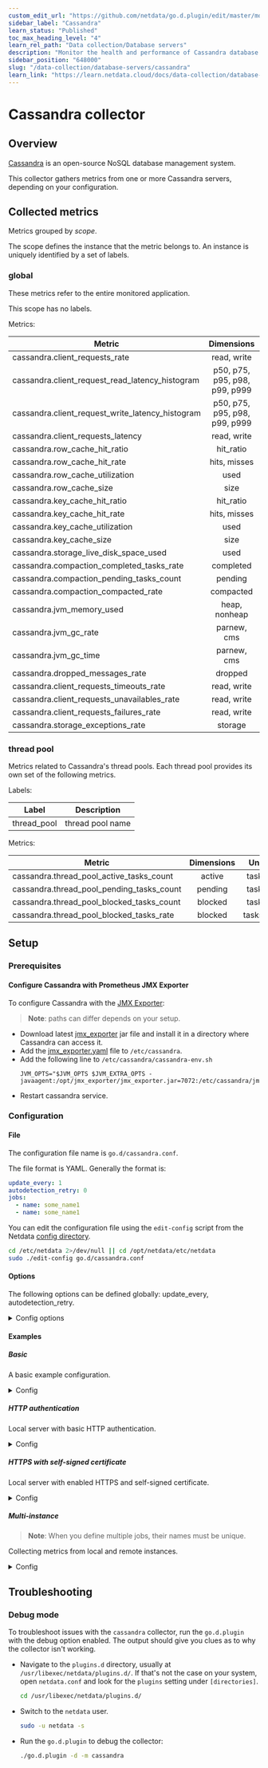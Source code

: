```yaml
---
custom_edit_url: "https://github.com/netdata/go.d.plugin/edit/master/modules/cassandra/README.md"
sidebar_label: "Cassandra"
learn_status: "Published"
toc_max_heading_level: "4"
learn_rel_path: "Data collection/Database servers"
description: "Monitor the health and performance of Cassandra database servers with zero configuration, per-second metric granularity, and interactive visualizations."
sidebar_position: "648000"
slug: "/data-collection/database-servers/cassandra"
learn_link: "https://learn.netdata.cloud/docs/data-collection/database-servers/cassandra"
---
```

# Cassandra collector

## Overview

[Cassandra](https://cassandra.apache.org/_/index.html) is an open-source NoSQL database management system.

This collector gathers metrics from one or more Cassandra servers, depending on your configuration.

## Collected metrics

Metrics grouped by *scope*.

The scope defines the instance that the metric belongs to. An instance is uniquely identified by a set of labels.

### global

These metrics refer to the entire monitored application.

This scope has no labels.

Metrics:

| Metric                                           |          Dimensions           |     Unit     |
|--------------------------------------------------|:-----------------------------:|:------------:|
| cassandra.client_requests_rate                   |          read, write          |  requests/s  |
| cassandra.client_request_read_latency_histogram  | p50, p75, p95, p98, p99, p999 |   seconds    |
| cassandra.client_request_write_latency_histogram | p50, p75, p95, p98, p99, p999 |   seconds    |
| cassandra.client_requests_latency                |          read, write          |   seconds    |
| cassandra.row_cache_hit_ratio                    |           hit_ratio           |  percentage  |
| cassandra.row_cache_hit_rate                     |         hits, misses          |   events/s   |
| cassandra.row_cache_utilization                  |             used              |  percentage  |
| cassandra.row_cache_size                         |             size              |    bytes     |
| cassandra.key_cache_hit_ratio                    |           hit_ratio           |  percentage  |
| cassandra.key_cache_hit_rate                     |         hits, misses          |   events/s   |
| cassandra.key_cache_utilization                  |             used              |  percentage  |
| cassandra.key_cache_size                         |             size              |    bytes     |
| cassandra.storage_live_disk_space_used           |             used              |    bytes     |
| cassandra.compaction_completed_tasks_rate        |           completed           |   tasks/s    |
| cassandra.compaction_pending_tasks_count         |            pending            |    tasks     |
| cassandra.compaction_compacted_rate              |           compacted           |   bytes/s    |
| cassandra.jvm_memory_used                        |         heap, nonheap         |    bytes     |
| cassandra.jvm_gc_rate                            |          parnew, cms          |     gc/s     |
| cassandra.jvm_gc_time                            |          parnew, cms          |   seconds    |
| cassandra.dropped_messages_rate                  |            dropped            |  messages/s  |
| cassandra.client_requests_timeouts_rate          |          read, write          |  timeout/s   |
| cassandra.client_requests_unavailables_rate      |          read, write          | exceptions/s |
| cassandra.client_requests_failures_rate          |          read, write          |  failures/s  |
| cassandra.storage_exceptions_rate                |            storage            | exceptions/s |

### thread pool

Metrics related to Cassandra's thread pools. Each thread pool provides its own set of the following metrics.

Labels:

| Label       | Description      |
|-------------|------------------|
| thread_pool | thread pool name |

Metrics:

| Metric                                    | Dimensions |  Unit   |
|-------------------------------------------|:----------:|:-------:|
| cassandra.thread_pool_active_tasks_count  |   active   |  tasks  |
| cassandra.thread_pool_pending_tasks_count |  pending   |  tasks  |
| cassandra.thread_pool_blocked_tasks_count |  blocked   |  tasks  |
| cassandra.thread_pool_blocked_tasks_rate  |  blocked   | tasks/s |

## Setup

### Prerequisites

#### Configure Cassandra with Prometheus JMX Exporter

To configure Cassandra with the [JMX Exporter](https://github.com/prometheus/jmx_exporter):

> **Note**: paths can differ depends on your setup.

- Download latest [jmx_exporter](https://repo1.maven.org/maven2/io/prometheus/jmx/jmx_prometheus_javaagent/) jar file
  and install it in a directory where Cassandra can access it.
- Add
  the [jmx_exporter.yaml](https://raw.githubusercontent.com/netdata/go.d.plugin/master/modules/cassandra/jmx_exporter.yaml)
  file to `/etc/cassandra`.
- Add the following line to `/etc/cassandra/cassandra-env.sh`
  ```
  JVM_OPTS="$JVM_OPTS $JVM_EXTRA_OPTS -javaagent:/opt/jmx_exporter/jmx_exporter.jar=7072:/etc/cassandra/jmx_exporter.yaml
  ```
- Restart cassandra service.

### Configuration

#### File

The configuration file name is `go.d/cassandra.conf`.

The file format is YAML. Generally the format is:

```yaml
update_every: 1
autodetection_retry: 0
jobs:
  - name: some_name1
  - name: some_name1
```

You can edit the configuration file using the `edit-config` script from the
Netdata [config directory](/docs/configuring/configuration#the-netdata-config-directory).

```bash
cd /etc/netdata 2>/dev/null || cd /opt/netdata/etc/netdata
sudo ./edit-config go.d/cassandra.conf
```

#### Options

The following options can be defined globally: update_every, autodetection_retry.

<details>
<summary>Config options</summary>

|         Name         | Description                                                                                               |            Default            | Required |
|:--------------------:|-----------------------------------------------------------------------------------------------------------|:-----------------------------:|:--------:|
|     update_every     | Data collection frequency.                                                                                |               5               |          |
| autodetection_retry  | Re-check interval in seconds. Zero means not to schedule re-check.                                        |               0               |          |
|         url          | Server URL.                                                                                               | http://127.0.0.1:7072/metrics |   yes    |
|       username       | Username for basic HTTP authentication.                                                                   |                               |          |
|       password       | Password for basic HTTP authentication.                                                                   |                               |          |
|      proxy_url       | Proxy URL.                                                                                                |                               |          |
|    proxy_username    | Username for proxy basic HTTP authentication.                                                             |                               |          |
|    proxy_password    | Password for proxy basic HTTP authentication.                                                             |                               |          |
|       timeout        | HTTP request timeout.                                                                                     |               2               |          |
| not_follow_redirects | Redirect handling policy. Controls whether the client follows redirects.                                  |              no               |          |
|   tls_skip_verify    | Server certificate chain and hostname validation policy. Controls whether the client performs this check. |              no               |          |
|        tls_ca        | Certification authority that the client uses when verifying the server's certificates.                    |                               |          |
|       tls_cert       | Client TLS certificate.                                                                                   |                               |          |
|       tls_key        | Client TLS key.                                                                                           |                               |          |

</details>

#### Examples

##### Basic

A basic example configuration.
<details>
<summary>Config</summary>

```yaml
jobs:
  - name: local
    url: http://127.0.0.1:7072/metrics
```

</details>

##### HTTP authentication

Local server with basic HTTP authentication.
<details>
<summary>Config</summary>

```yaml
jobs:
  - name: local
    url: http://127.0.0.1:7072/metrics
    username: foo
    password: bar
```

</details>

##### HTTPS with self-signed certificate

Local server with enabled HTTPS and self-signed certificate.
<details>
<summary>Config</summary>

```yaml
jobs:
  - name: local
    url: https://127.0.0.1:7072/metrics
    tls_skip_verify: yes
```

</details>

##### Multi-instance

> **Note**: When you define multiple jobs, their names must be unique.

Collecting metrics from local and remote instances.

<details>
<summary>Config</summary>

```yaml
jobs:
  - name: local
    url: http://127.0.0.1:7072/metrics

  - name: remote
    url: http://192.0.2.1:7072/metrics
```

</details>

## Troubleshooting

### Debug mode

To troubleshoot issues with the `cassandra` collector, run the `go.d.plugin` with the debug option enabled. The output
should give you clues as to why the collector isn't working.

- Navigate to the `plugins.d` directory, usually at `/usr/libexec/netdata/plugins.d/`. If that's not the case on
  your system, open `netdata.conf` and look for the `plugins` setting under `[directories]`.

  ```bash
  cd /usr/libexec/netdata/plugins.d/
  ```

- Switch to the `netdata` user.

  ```bash
  sudo -u netdata -s
  ```

- Run the `go.d.plugin` to debug the collector:

  ```bash
  ./go.d.plugin -d -m cassandra
  ```

